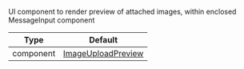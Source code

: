 UI component to render preview of attached images, within enclosed MessageInput component

| Type | Default |
| - | - |
| component | [ImageUploadPreview](https://github.com/GetStream/stream-chat-react-native/blob/master/package/src/components/MessageInput/ImageUploadPreview.tsx) |
